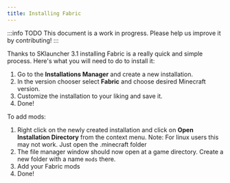 ```yaml
---
title: Installing Fabric
---
```


:::info TODO
This document is a work in progress. Please help us improve it by contributing!
:::

Thanks to SKlauncher 3.1 installing Fabric is a really quick and simple process. Here's what you will need to do to install it:

1. Go to the **Installations Manager** and create a new installation.
2. In the version chooser select **Fabric** and choose desired Minecraft version.
3. Customize the installation to your liking and save it.
4. Done!

To add mods:

1. Right click on the newly created installation and click on **Open Installation Directory** from the context menu. <span className="text--note">Note: For linux users this may not work. Just open the .minecraft folder</span>
2. The file manager window should now open at a game directory. Create a new folder with a name `mods` there.
3. Add your Fabric mods
4. Done!
